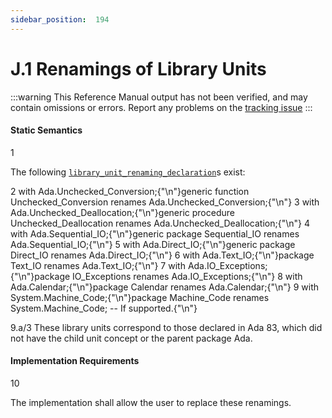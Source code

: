 ```yaml
---
sidebar_position:  194
---
```


# J.1 Renamings of Library Units

:::warning
This Reference Manual output has not been verified,
and may contain omissions or errors.
Report any problems on the [tracking issue](https://github.com/ada-lang-io/ada-lang-io/issues/20)
:::



#### Static Semantics

<MarginText>1</MarginText>
<p>The following <code><a href="../AA-10/AA-10.1#S0289">library_unit_renaming_declaration</a></code>s exist: <br /></p>

<MarginText>2</MarginText>
<CodeBlock language="ada">
with Ada.Unchecked_Conversion;{"\n"}generic function Unchecked_Conversion renames Ada.Unchecked_Conversion;{"\n"}
<MarginText>3</MarginText>
with Ada.Unchecked_Deallocation;{"\n"}generic procedure Unchecked_Deallocation renames Ada.Unchecked_Deallocation;{"\n"}
<MarginText>4</MarginText>
with Ada.Sequential_IO;{"\n"}generic package Sequential_IO renames Ada.Sequential_IO;{"\n"}
<MarginText>5</MarginText>
with Ada.Direct_IO;{"\n"}generic package Direct_IO renames Ada.Direct_IO;{"\n"}
<MarginText>6</MarginText>
with Ada.Text_IO;{"\n"}package Text_IO renames Ada.Text_IO;{"\n"}
<MarginText>7</MarginText>
with Ada.IO_Exceptions;{"\n"}package IO_Exceptions renames Ada.IO_Exceptions;{"\n"}
<MarginText>8</MarginText>
with Ada.Calendar;{"\n"}package Calendar renames Ada.Calendar;{"\n"}
<MarginText>9</MarginText>
with System.Machine_Code;{"\n"}package Machine_Code renames System.Machine_Code; -- If supported.{"\n"}

</CodeBlock>
<MarginText>9.a/3</MarginText>
<MarginInfo items={["AI05-0004-1"]} />
<Admonition type="aarm" aarm="discussion" title="Discussion: ">
<strong></strong>These library units correspond to those declared in Ada 83, which did not have the child unit concept or the parent package Ada. <br /></Admonition>


#### Implementation Requirements

<MarginText>10</MarginText>
<p>The implementation shall allow the user to replace these renamings. <br /></p>

